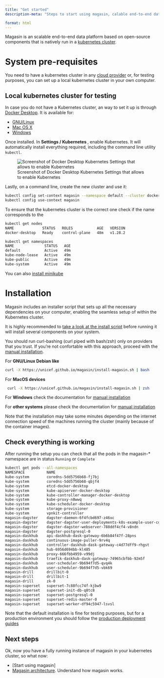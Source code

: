 ```yaml
---
title: "Get started"
description-meta: "Steps to start using magasin, calable end-to-end data platform based on open-source components that is natively run in a kubernetes cluster"

format: html
---
```


Magasin is an scalable end-to-end data platform based on open-source components that is natively run in a [kubernetes cluster](https://kubernetes.io).


# System pre-requisites

You need to have a kubernetes cluster in any [cloud provider](../install/setup-kubernetes.qmd#setup-a-cluster-in-a-major-cloud-provider) or, for testing purposes, you can set up a local kubernetes cluster in your own computer.

## Local kubernetes cluster for testing
In case you do not have a Kubernetes cluster, an way to set it up is through [Docker Desktop](https://docs.docker.com/desktop/). It is available for: 

* [GNU/Linux](https://docs.docker.com/desktop/install/linux-install/)
* [Mac OS X](https://docs.docker.com/desktop/install/mac-install/)
* [Windows](https://docs.docker.com/desktop/install/windows-install/)

Once installed. In **Settings / Kubernetes **, enable Kubernetes. It will automatically install everything required, including the command line utility `kubectl`.

![Screenshot of Docker Desktop Kubernetes Settings that allows to enable Kubernetes ](./images/install-enable-kubernetes-docker-desktop.png)

Lastly, on a command line, create the new cluster and use it:

```sh
kubectl config set-context magasin --namespace default --cluster docker-desktop --user=docker-desktop
kubectl config use-context magasin
```

To ensure that the kubernetes cluster is the correct one check if the name corresponds to the
```sh
kubectl get nodes
NAME             STATUS   ROLES           AGE   VERSION
docker-desktop   Ready    control-plane   48m   v1.28.2
```

```sh
kubectl get namespaces
NAME              STATUS   AGE
default           Active   49m
kube-node-lease   Active   49m
kube-public       Active   49m
kube-system       Active   49m
```

You can also [install minikube](install.qmd#option-2-local-cluster-using-minikube)


# Installation

Magasin includes an installer script that sets up all the necessary dependencies on your computer, enabling the seamless setup of within the Kubernetes cluster.


:::{.callout-warning}
It is highly recommended to [take a look at the install script](https://unicef.github.io/magasin/install-magasin.sh) before running it will install several components on your system.

You should run curl-bashing (curl piped with bash/zsh) only on providers that you trust. If you're not confortable with this approach, proceed with the [manual installation](manual-installation.qmd).
:::

For **GNU/Linux Debian like**

  ```sh
  curl -X https://unicef.github.io/magasin/install-magasin.sh | bash
  ```

For **MacOS devices**

 ```sh
  curl -X https://unicef.github.io/magasin/install-magasin.sh | zsh
  ```

For **Windows** check the documentation for [manual installation](install.qmd#manual-installation)

For **other systems** please check the documentation for [manual installation](install.qmd#manual-installation)

Note that the installation may take some minutes depending on the internet connection speed of the machines running the cluster (mainly because of the container images).

## Check everything is working

After running the setup you can check that all the pods in the magasin-* namespace are in status `Running` or `Complete` 

```sh
kubectl get pods --all-namespaces 
NAMESPACE          NAME                                                              READY   STATUS      RESTARTS        AGE
kube-system        coredns-5dd5756b68-fj7bj                                          1/1     Running     0               7d
kube-system        coredns-5dd5756b68-qbjf4                                          1/1     Running     0               7d
kube-system        etcd-docker-desktop                                               1/1     Running     0               7d
kube-system        kube-apiserver-docker-desktop                                     1/1     Running     0               7d
kube-system        kube-controller-manager-docker-desktop                            1/1     Running     0               7d
kube-system        kube-proxy-n8wwq                                                  1/1     Running     0               7d
kube-system        kube-scheduler-docker-desktop                                     1/1     Running     0               7d
kube-system        storage-provisioner                                               1/1     Running     0               7d
kube-system        vpnkit-controller                                                 1/1     Running     0               7d
magasin-dagster    dagster-daemon-6f4fcbd697-z46xc                                   1/1     Running     0               6m24s
magasin-dagster    dagster-dagster-user-deployments-k8s-example-user-code-1-5qjrfh   1/1     Running     0               6m24s
magasin-dagster    dagster-dagster-webserver-788ddf4cf4-v8ndn                        1/1     Running     0               6m24s
magasin-dagster    dagster-postgresql-0                                              1/1     Running     0               6m24s
magasin-daskhub    api-daskhub-dask-gateway-6b6b84f47f-28pns                         1/1     Running     0               6m27s
magasin-daskhub    continuous-image-puller-9rv4q                                     1/1     Running     0               6m27s
magasin-daskhub    controller-daskhub-dask-gateway-c4d77dff9-rhgst                   1/1     Running     0               6m27s
magasin-daskhub    hub-6956d694bb-kl485                                              1/1     Running     0               6m27s
magasin-daskhub    proxy-666fbb4959-v99dj                                            1/1     Running     0               6m27s
magasin-daskhub    traefik-daskhub-dask-gateway-74965cbfbb-92m5f                     1/1     Running     0               6m27s
magasin-daskhub    user-scheduler-9b694f7d5-qvq4k                                    1/1     Running     0               6m27s
magasin-daskhub    user-scheduler-9b694f7d5-vbk69                                    1/1     Running     0               6m27s
magasin-drill      drillbit-0                                                        1/1     Running     1 (31s ago)     6m33s
magasin-drill      drillbit-1                                                        1/1     Running     0               6m33s
magasin-drill      zk-0                                                              1/1     Running     0               6m33s
magasin-superset   superset-7c88fcc74f-kjbw9                                         1/1     Running     0               6m23s
magasin-superset   superset-init-db-q8tc8                                            0/1     Completed   0               6m23s
magasin-superset   superset-postgresql-0                                             1/1     Running     0               6m23s
magasin-superset   superset-redis-master-0                                           1/1     Running     0               6m23s
magasin-superset   superset-worker-df94c5947-lsvsl                                   1/1     Running     1 (2m44s ago)   6m23s

```


:::{.callout-info}
Note that the default installation is fine for testing purposes, but for a production environment you should follow the [production deployment guides](../deployment.qmd)
:::

## Next steps

Ok, now you have a fully running instance of magasin in your kubernetes cluster, so what now:

* [Start using magasin]
* [Magasin architecture](../architecture.qmd). Understand how magasin works.